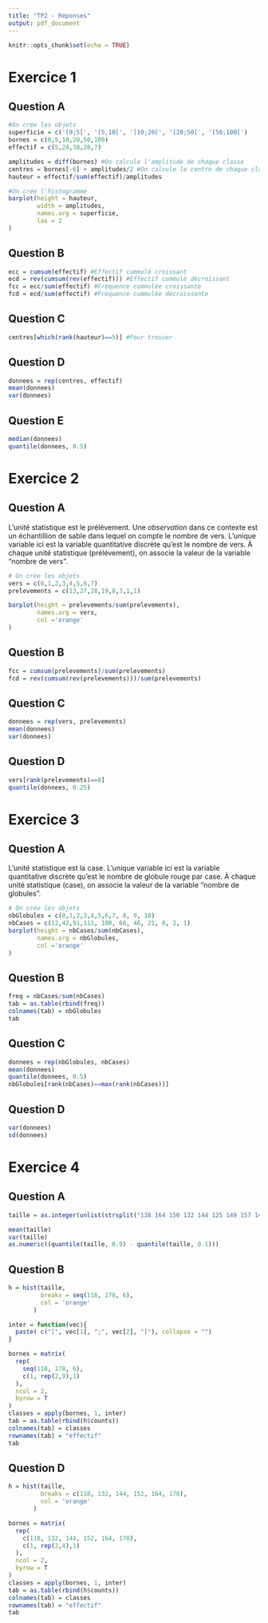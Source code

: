 ```yaml
---
title: "TP2 - Réponses"
output: pdf_document
---
```


```r
knitr::opts_chunk$set(echo = TRUE)
```
# Exercice 1

## Question A
```r
#On crée les objets
superficie = c('[0;5[', '[5,10[', '[10;20[', '[20;50[', '[50;100[')
bornes = c(0,5,10,20,50,100)
effectif = c(5,24,38,26,7)

amplitudes = diff(bornes) #On calcule l'amplitude de chaque classe
centres = bornes[-6] + amplitudes/2 #On calcule le centre de chaque classe : soit les bornes (sauf la dernière) + la taille de la borne/2
hauteur = effectif/sum(effectif)/amplitudes

#On crée l'histogramme
barplot(height = hauteur,
        width = amplitudes,
        names.arg = superficie,
        las = 2
)
```

## Question B
```r
ecc = cumsum(effectif) #Effectif cummulé croissant
ecd = rev(cumsum(rev(effectif))) #Effectif cummulé décroissant
fcc = ecc/sum(effectif) #Fréquence cummulée croissante
fcd = ecd/sum(effectif) #Fréquence cummulée décroissante
```

## Question C
```r
centres[which(rank(hauteur)==5)] #Pour trouver 
```

## Question D
```r
donnees = rep(centres, effectif)
mean(donnees)
var(donnees)
```

## Question E
```r
median(donnees)
quantile(donnees, 0.5)
```

# Exercice 2

## Question A
L'unité statistique est le prélévement. Une *observation* dans ce contexte est un échantillion de sable dans lequel on compte le nombre de vers. L'unique variable ici est la variable quantitative discrète qu'est le nombre de vers. À chaque unité statistique (prélévement), on associe la valeur de la variable "nombre de vers".

```r
# On crée les objets
vers = c(0,1,2,3,4,5,6,7)
prelevements = c(13,27,28,19,8,3,1,1)

barplot(height = prelevements/sum(prelevements),
        names.arg = vers,
        col ='orange'
)
```

## Question B
```r
fcc = cumsum(prelevements)/sum(prelevements)
fcd = rev(cumsum(rev(prelevements)))/sum(prelevements)
```

## Question C
```r
donnees = rep(vers, prelevements)
mean(donnees)
var(donnees)
```

## Question D
```r
vers[rank(prelevements)==8]
quantile(donnees, 0.25)
```

# Exercice 3

## Question A
L'unité statistique est la case.  L'unique variable ici est la variable quantitative discrète qu'est le nombre de globule rouge par case. À chaque unité statistique (case), on associe la valeur de la variable "nombre de globules". 

```r
# On crée les objets
nbGlobules = c(0,1,2,3,4,5,6,7, 8, 9, 10)
nbCases = c(12,42,91,111, 100, 66, 46, 21, 8, 2, 1)
barplot(height = nbCases/sum(nbCases),
        names.arg = nbGlobules,
        col ='orange'
)
```

## Question B
````r
freq = nbCases/sum(nbCases)
tab = as.table(rbind(freq))
colnames(tab) = nbGlobules
tab
````

## Question C
````r
donnees = rep(nbGlobules, nbCases)
mean(donnees)
quantile(donnees, 0.5)
nbGlobules[rank(nbCases)==max(rank(nbCases))]
````

## Question D
````r
var(donnees)
sd(donnees)
````

# Exercice 4

## Question A
````R
taille = as.integer(unlist(strsplit("138 164 150 132 144 125 149 157 146 158 140 147 136 148 152 144 168 126 138 176 163 119 154 165 146 173 142 147 135 153 140 135 161 145 135 142 150 156 145 128", split = " ")))

mean(taille)
var(taille)
as.numeric((quantile(taille, 0.9) - quantile(taille, 0.1)))
````

## Question B
````R
h = hist(taille,
         breaks = seq(118, 178, 6),
         col = 'orange'
       )

inter = function(vec){
  paste( c("[", vec[1], ";", vec[2], "["), collapse = "")
}

bornes = matrix(
  rep(
    seq(118, 178, 6), 
    c(1, rep(2,9),1)
  ),
  ncol = 2,
  byrow = T
)
classes = apply(bornes, 1, inter)
tab = as.table(rbind(h$counts))
colnames(tab) = classes
rownames(tab) = "effectif"
tab

````

## Question D
````r
h = hist(taille,
         breaks = c(118, 132, 144, 152, 164, 178),
         col = 'orange'
       )

bornes = matrix(
  rep(
    c(118, 132, 144, 152, 164, 178),
    c(1, rep(2,4),1)
  ),
  ncol = 2,
  byrow = T
)
classes = apply(bornes, 1, inter)
tab = as.table(rbind(h$counts))
colnames(tab) = classes
rownames(tab) = "effectif"
tab
````